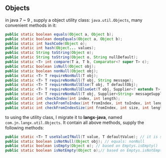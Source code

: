 ## Objects {#langx-java_references_utils_Objects}

in java 7 ~ 9 , supply a object utility class: ```java.util.Objects```, many convenient methods in it:

```java
public static boolean equals(Object a, Object b);
public static boolean deepEquals(Object a, Object b);
public static int hashCode(Object o);
public static int hash(Object... values);
public static String toString(Object o);
public static String toString(Object o, String nullDefault);
public static <T> int compare(T a, T b, Comparator<? super T> c);
public static boolean isNull(Object obj);
public static boolean nonNull(Object obj);
public static <T> T requireNonNull(T obj);
public static <T> T requireNonNull(T obj, String message);
public static <T> T requireNonNullElse(T obj, T defaultObj);
public static <T> T requireNonNullElseGet(T obj, Supplier<? extends T> supplier);
public static <T> T requireNonNull(T obj, Supplier<String> messageSupplier);
public static int checkIndex(int index, int length);
public static int checkFromToIndex(int fromIndex, int toIndex, int length);
public static int checkFromIndexSize(int fromIndex, int size, int length);
```

to using the utility class, I migrate it to **langx-java**, named ```com.jn.langx.util.Objects```. It contain all above methods, supply the following methods:

```java
public static <T> T useValueIfNull(T value, T defaultValue); // it is similar to requireNonNullElse
public static boolean isNotNull(Object obj); // equals: nonNull
public static boolean isEmpty(Object o); // based on Emptys.isEmpty()
public static boolean isNotEmpty(Object o);// based on Emptys.isNotEmpty()
```







